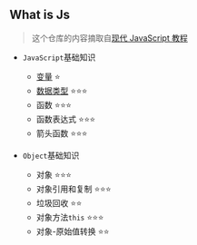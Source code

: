 ## What is Js

> 这个仓库的内容摘取自[现代 JavaScript 教程](https://zh.javascript.info/)

- `JavaScript`基础知识
  - [变量](https://github.com/tohsaka888/WhatIsJs/tree/master/src/JavaScript基础知识/变量) ⭐
  - [数据类型](https://github.com/tohsaka888/WhatIsJs/tree/master/src/JavaScript基础知识/数据类型) ⭐⭐⭐
  - 函数 ⭐⭐⭐
  - 函数表达式 ⭐⭐⭐
  - 箭头函数 ⭐⭐⭐

- `Object`基础知识 
   - 对象 ⭐⭐⭐
   - 对象引用和复制 ⭐⭐⭐
   - 垃圾回收 ⭐⭐
   - 对象方法`this` ⭐⭐⭐
   - 对象-原始值转换 ⭐⭐
 
  